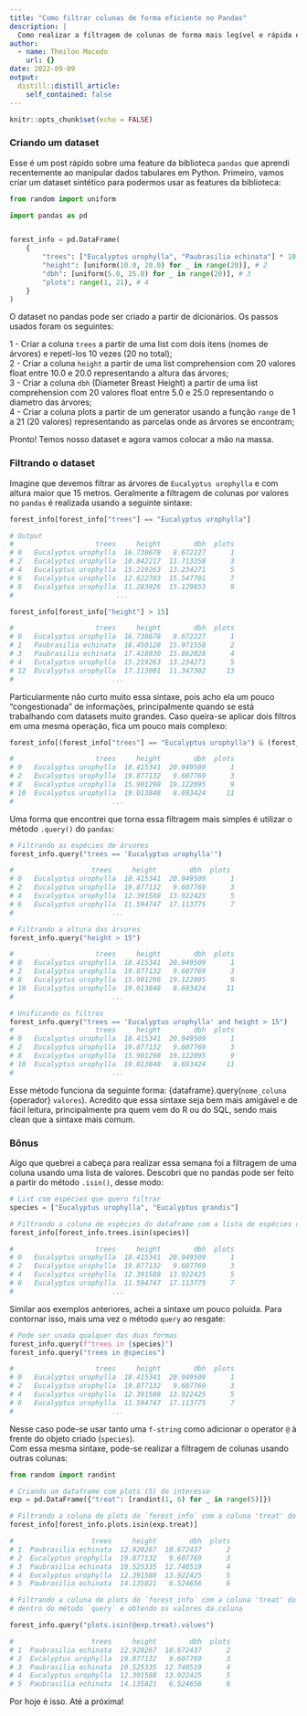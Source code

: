 ```yaml
---
title: "Como filtrar colunas de forma eficiente no Pandas"
description: |
  Como realizar a filtragem de colunas de forma mais legível e rápida em Python.
author:
  - name: Theilon Macedo
    url: {}
date: 2022-09-09
output:
  distill::distill_article:
    self_contained: false
---
```



```r
knitr::opts_chunk$set(echo = FALSE)
```


### Criando um dataset
Esse é um post rápido sobre uma feature da biblioteca `pandas` que aprendi recentemente ao manipular dados tabulares em Python. Primeiro, vamos criar um dataset sintético para podermos usar as features da biblioteca:  

```python
from random import uniform

import pandas as pd


forest_info = pd.DataFrame(
    {
        "trees": ["Eucalyptus urophylla", "Paubrasilia echinata"] * 10, # 1
        "height": [uniform(10.0, 20.0) for _ in range(20)], # 2
        "dbh": [uniform(5.0, 25.0) for _ in range(20)], # 3
        "plots": range(1, 21), # 4
    }
)

```

O dataset no pandas pode ser criado a partir de dicionários. Os passos usados foram os seguintes:  

1 - Criar a coluna `trees` a partir de uma list com dois itens (nomes de árvores) e repetí-los 10 vezes (20 no total);  
2 - Criar a coluna `height` a partir de uma list comprehension com 20 valores float entre 10.0 e 20.0 representando a altura das árvores;  
3 - Criar a coluna `dbh` (Diameter Breast Height) a partir de uma list comprehension com 20 valores float entre 5.0 e 25.0 representando o diametro das árvores;  
4 - Criar a coluna plots a partir de um generator usando a função `range` de 1 a 21 (20 valores) representando as parcelas onde as árvores se encontram;  

Pronto! Temos nosso dataset e agora vamos colocar a mão na massa.  

### Filtrando o dataset
Imagine que devemos filtrar as árvores de `Eucalyptus urophylla` e com altura maior que 15 metros. Geralmente a filtragem de colunas por valores no `pandas` é realizada usando a seguinte sintaxe:  


```python

forest_info[forest_info["trees"] == "Eucalyptus urophylla"]

# Output
#                    trees     height        dbh  plots
# 0   Eucalyptus urophylla  16.738678   8.672227      1
# 2   Eucalyptus urophylla  10.842217  11.713358      3
# 4   Eucalyptus urophylla  15.219263  13.234271      5
# 6   Eucalyptus urophylla  12.622703  15.547701      7
# 8   Eucalyptus urophylla  11.283926  15.129853      9
#                         ...

forest_info[forest_info["height"] > 15]

#                    trees     height        dbh  plots
# 0   Eucalyptus urophylla  16.738678   8.672227      1
# 1   Paubrasilia echinata  18.450128  15.971558      2
# 3   Paubrasilia echinata  17.418030  15.862028      4
# 4   Eucalyptus urophylla  15.219263  13.234271      5
# 12  Eucalyptus urophylla  17.113081  11.347302     13
#                        ...

```
Particularmente não curto muito essa sintaxe, pois acho ela um pouco "congestionada" de informações, principalmente quando se está trabalhando com datasets muito grandes. Caso queira-se aplicar dois filtros em uma mesma operação, fica um pouco mais complexo:  


```python
forest_info[(forest_info["trees"] == "Eucalyptus urophylla") & (forest_info["height"] > 15)]

#                    trees     height        dbh  plots
# 0   Eucalyptus urophylla  18.415341  20.949509      1
# 2   Eucalyptus urophylla  19.877132   9.607769      3
# 8   Eucalyptus urophylla  15.901298  19.122095      9
# 10  Eucalyptus urophylla  19.013848   8.693424     11
#                        ...
```

Uma forma que encontrei que torna essa filtragem mais simples é utilizar o método `.query()` do `pandas`:  


```python

# Filtrando as espécies de árvores
forest_info.query("trees == 'Eucalyptus urophylla'")

#                   trees     height        dbh  plots
# 0   Eucalyptus urophylla  18.415341  20.949509      1
# 2   Eucalyptus urophylla  19.877132   9.607769      3
# 4   Eucalyptus urophylla  12.391588  13.922425      5
# 6   Eucalyptus urophylla  11.594747  17.113775      7
#                        ...

# Filtrando a altura das árvores
forest_info.query("height > 15")

#                    trees     height        dbh  plots
# 0   Eucalyptus urophylla  18.415341  20.949509      1
# 2   Eucalyptus urophylla  19.877132   9.607769      3
# 8   Eucalyptus urophylla  15.901298  19.122095      9
# 10  Eucalyptus urophylla  19.013848   8.693424     11
#                        ...

# Unificando os filtros
forest_info.query("trees == 'Eucalyptus urophylla' and height > 15")
#                    trees     height        dbh  plots
# 0   Eucalyptus urophylla  18.415341  20.949509      1
# 2   Eucalyptus urophylla  19.877132   9.607769      3
# 8   Eucalyptus urophylla  15.901298  19.122095      9
# 10  Eucalyptus urophylla  19.013848   8.693424     11
#                        ...
```

Esse método funciona da seguinte forma: {dataframe}.query(`nome_coluna` {operador} `valores`). Acredito que essa sintaxe seja bem mais amigável e de fácil leitura, principalmente pra quem vem do R ou do SQL, sendo mais clean que a sintaxe mais comum.  

### Bônus

Algo que quebrei a cabeça para realizar essa semana foi a filtragem de uma coluna usando uma lista de valores. Descobri que no pandas pode ser feito a partir do método `.isin()`, desse modo:  


```python
# List com espécies que quero filtrar
species = ["Eucalyptus urophylla", "Eucalyptus grandis"]

# Filtrando a coluna de espécies do dataframe com a lista de espécies de interesse
forest_info[forest_info.trees.isin(species)]

#                    trees     height        dbh  plots
# 0   Eucalyptus urophylla  18.415341  20.949509      1
# 2   Eucalyptus urophylla  19.877132   9.607769      3
# 4   Eucalyptus urophylla  12.391588  13.922425      5
# 6   Eucalyptus urophylla  11.594747  17.113775      7
#                        ...
```

Similar aos exemplos anteriores, achei a sintaxe um pouco poluída. Para contornar isso, mais uma vez o método `query` ao resgate:  

```python
# Pode ser usada qualquer das duas formas 
forest_info.query(f"trees in {species}")
forest_info.query("trees in @species")

#                    trees     height        dbh  plots
# 0   Eucalyptus urophylla  18.415341  20.949509      1
# 2   Eucalyptus urophylla  19.877132   9.607769      3
# 4   Eucalyptus urophylla  12.391588  13.922425      5
# 6   Eucalyptus urophylla  11.594747  17.113775      7
#                        ...

```
Nesse caso pode-se usar tanto uma `f-string` como adicionar o operator `@` à frente do objeto criado (`species`).  
Com essa mesma sintaxe, pode-se realizar a filtragem de colunas usando outras colunas:  


```python
from random import randint

# Criando um dataframe com plots (5) de interesse
exp = pd.DataFrame({"treat": [randint(1, 6) for _ in range(5)]})

# Filtrando a coluna de plots do `forest_info` com a coluna 'treat' do 'exp' usando `isin`
forest_info[forest_info.plots.isin(exp.treat)]

#                   trees     height        dbh  plots
# 1  Paubrasilia echinata  12.920267  10.672437      2
# 2  Eucalyptus urophylla  19.877132   9.607769      3
# 3  Paubrasilia echinata  10.525335  12.740519      4
# 4  Eucalyptus urophylla  12.391588  13.922425      5
# 5  Paubrasilia echinata  14.135821   6.524656      6

# Filtrando a coluna de plots do `forest_info` com a coluna 'treat' do 'exp' usando `isin` 
# dentro do método `query` e obtendo os valores da coluna

forest_info.query("plots.isin(@exp.treat).values")

#                   trees     height        dbh  plots
# 1  Paubrasilia echinata  12.920267  10.672437      2
# 2  Eucalyptus urophylla  19.877132   9.607769      3
# 3  Paubrasilia echinata  10.525335  12.740519      4
# 4  Eucalyptus urophylla  12.391588  13.922425      5
# 5  Paubrasilia echinata  14.135821   6.524656      6
```

Por hoje é isso. Até a próxima!